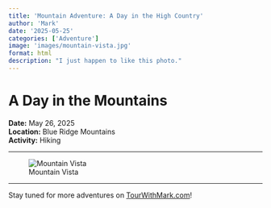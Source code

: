 ```yaml
---
title: 'Mountain Adventure: A Day in the High Country'
author: 'Mark'
date: '2025-05-25'
categories: ['Adventure']
image: 'images/mountain-vista.jpg'
format: html
description: "I just happen to like this photo."
---
```


# A Day in the Mountains

**Date:** May 26, 2025  
**Location:** Blue Ridge Mountains  
**Activity:** Hiking

---

![Mountain Vista](images/mountain-vista.jpg)



---



Stay tuned for more adventures on [TourWithMark.com](https://TourWithMark.com)! 